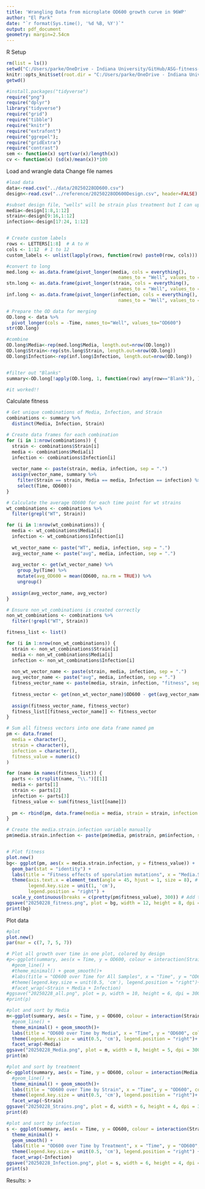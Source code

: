 ```yaml
---
title: 'Wrangling Data from microplate OD600 growth curve in 96WP'
author: "El Park"
date: "`r format(Sys.time(), '%d %B, %Y')`"
output: pdf_document
geometry: margin=2.54cm
---
```


R Setup
```r
rm(list = ls())
setwd("C:/Users/parke/OneDrive - Indiana University/GitHub/ASG-fitness-effects/microplate_fitness_assay/output")
knitr::opts_knit$set(root.dir = "C:/Users/parke/OneDrive - Indiana University/GitHub/ASG-fitness-effects/microplate_fitness_assay/output")
getwd()

#install.packages("tidyverse")
require("png")
require("dplyr")
library("tidyverse")
require("grid")
require("tibble")
require("knitr")
require("extrafont")
require("ggrepel");
require("gridExtra")
require("contrast")
sem <- function(x) sqrt(var(x)/length(x))
cv <- function(x) (sd(x)/mean(x))*100

```

Load and wrangle data
Change file names
```r
#load data
data<-read.csv("../data/20250228OD600.csv")
design<-read.csv("../reference/20250228OD600Design.csv", header=FALSE)

#subset design file, "wells" will be strain plus treatment but I can update design file to include a separate column for both
media<-design[1:8,1:12]
strain<-design[9:16,1:12]
infection<-design[17:24, 1:12]


# Create custom labels
rows <- LETTERS[1:8]  # A to H
cols <- 1:12  # 1 to 12
custom_labels <- unlist(lapply(rows, function(row) paste0(row, cols)))

#convert to long
med.long <- as.data.frame(pivot_longer(media, cols = everything(),
                                         names_to = "Well", values_to = "Media"))
stn.long <- as.data.frame(pivot_longer(strain, cols = everything(),
                                         names_to = "Well", values_to = "Strain"))
inf.long <- as.data.frame(pivot_longer(infection, cols = everything(),
                                         names_to = "Well", values_to = "Infection"))

# Prepare the OD data for merging
OD.long <- data %>%
  pivot_longer(cols = -Time, names_to="Well", values_to="OD600")
str(OD.long)

#combine
OD.long$Media<-rep(med.long$Media, length.out=nrow(OD.long))
OD.long$Strain<-rep(stn.long$Strain, length.out=nrow(OD.long))
OD.long$Infection<-rep(inf.long$Infection, length.out=nrow(OD.long))


#filter out "Blanks" 
summary<-OD.long[!apply(OD.long, 1, function(row) any(row=="Blank")), ]

#it worked!!
```

Calculate fitness
```r
# Get unique combinations of Media, Infection, and Strain
combinations <- summary %>%
  distinct(Media, Infection, Strain)

# Create data frames for each combination
for (i in 1:nrow(combinations)) {
  strain <- combinations$Strain[i]
  media <- combinations$Media[i]
  infection <- combinations$Infection[i]
  
  vector_name <- paste(strain, media, infection, sep = ".")
  assign(vector_name, summary %>%
    filter(Strain == strain, Media == media, Infection == infection) %>%
    select(Time, OD600))
}

# Calculate the average OD600 for each time point for wt strains
wt_combinations <- combinations %>%
  filter(grepl("WT", Strain))

for (i in 1:nrow(wt_combinations)) {
  media <- wt_combinations$Media[i]
  infection <- wt_combinations$Infection[i]
  
  wt_vector_name <- paste("WT", media, infection, sep = ".")
  avg_vector_name <- paste("avg", media, infection, sep = ".")
  
  avg_vector <- get(wt_vector_name) %>%
    group_by(Time) %>%
    mutate(avg_OD600 = mean(OD600, na.rm = TRUE)) %>%
    ungroup()
  
  assign(avg_vector_name, avg_vector)
}

# Ensure non_wt_combinations is created correctly
non_wt_combinations <- combinations %>%
  filter(!grepl("WT", Strain))

fitness_list <- list()

for (i in 1:nrow(non_wt_combinations)) {
  strain <- non_wt_combinations$Strain[i]
  media <- non_wt_combinations$Media[i]
  infection <- non_wt_combinations$Infection[i]
  
  non_wt_vector_name <- paste(strain, media, infection, sep = ".")
  avg_vector_name <- paste("avg", media, infection, sep = ".")
  fitness_vector_name <- paste(media, strain, infection, "fitness", sep = ".")
  
  fitness_vector <- get(non_wt_vector_name)$OD600 - get(avg_vector_name)$avg_OD600
  
  assign(fitness_vector_name, fitness_vector)
  fitness_list[[fitness_vector_name]] <- fitness_vector
}

# Sum all fitness vectors into one data frame named pm
pm <- data.frame(
  media = character(),
  strain = character(),
  infection = character(),
  fitness_value = numeric()
)

for (name in names(fitness_list)) {
  parts <- strsplit(name, "\\.")[[1]]
  media <- parts[1]
  strain <- parts[2]
  infection <- parts[3]
  fitness_value <- sum(fitness_list[[name]])
  
  pm <- rbind(pm, data.frame(media = media, strain = strain, infection = infection, fitness_value = fitness_value))
}

# Create the media.strain.infection variable manually
pm$media.strain.infection <- paste(pm$media, pm$strain, pm$infection, sep = ".")


# Plot fitness
plot.new()
bg<- ggplot(pm, aes(x = media.strain.infection, y = fitness_value)) +
  geom_bar(stat = "identity") +
  labs(title = "Fitness effects of sporulation mutations", x = "Media.Strain.Infection", y = "Fitness") +
  theme(axis.text.x = element_text(angle = 45, hjust = 1, size = 8), # Rotate and adjust size of x-axis labels
        legend.key.size = unit(1, 'cm'), 
        legend.position = "right") +
  scale_y_continuous(breaks = c(pretty(pm$fitness_value), 300)) # Add tick mark at 500
ggsave("20250228_fitness.png", plot = bg, width = 12, height = 8, dpi = 300)
print(bg)
```





Plot data
```r
#plot
plot.new()
par(mar = c(7, 7, 5, 7))

# Plot all growth over time in one plot, colored by design
#p<-ggplot(summary, aes(x = Time, y = OD600, colour = interaction(Strain, Media, Infection)))+
  #geom_line() +
  #theme_minimal() + geom_smooth()+
  #labs(title = "OD600 over Time for All Samples", x = "Time", y = "OD600", colour = "Media.Strain.Treatment") +
  #theme(legend.key.size = unit(0.5, 'cm'), legend.position = "right")+
  #facet_wrap(~Strain + Media + Infection)
#ggsave("20250228_all.png", plot = p, width = 10, height = 6, dpi = 300)
#print(p)

#plot and sort by Media
m<-ggplot(summary, aes(x = Time, y = OD600, colour = interaction(Strain, Infection)))+
  #geom_line() + 
  theme_minimal() + geom_smooth()+
  labs(title = "OD600 over Time by Media", x = "Time", y = "OD600", colour = "Strain.Treatment") +
  theme(legend.key.size = unit(0.5, 'cm'), legend.position = "right")+
  facet_wrap(~Media)
ggsave("20250228_Media.png", plot = m, width = 8, height = 5, dpi = 300)
print(m)

#plot and sort by treatment
d<-ggplot(summary, aes(x = Time, y = OD600, colour = interaction(Media, Infection))) +
  #geom_line() +
  theme_minimal() + geom_smooth()+
  labs(title = "OD600 over Time by Strain", x = "Time", y = "OD600", colour = "Media.Infection") +
  theme(legend.key.size = unit(0.5, 'cm'), legend.position = "right")+
  facet_wrap(~Strain)
ggsave("20250228_Strains.png", plot = d, width = 6, height = 4, dpi = 300)
print(d)

#plot and sort by infection
s <- ggplot(summary, aes(x = Time, y = OD600, colour = interaction(Strain, Media))) +
  theme_minimal() + 
  geom_smooth() +
  labs(title = "OD600 over Time by Treatment", x = "Time", y = "OD600", colour = "Strain") +
  theme(legend.key.size = unit(0.5, 'cm'), legend.position = "right") +
  facet_wrap(~Infection)
ggsave("20250228_Infection.png", plot = s, width = 6, height = 4, dpi = 300)
print(s)
```
Results:
>

